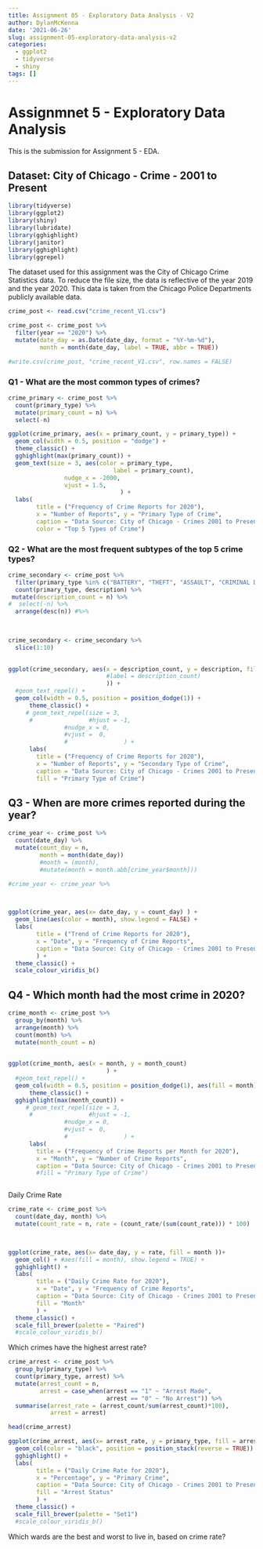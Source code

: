 ```yaml
---
title: Assignment 05 - Exploratory Data Analysis - V2
author: DylanMcKenna
date: '2021-06-26'
slug: assignment-05-exploratory-data-analysis-v2
categories:
  - ggplot2
  - tidyverse
  - shiny
tags: []
---
```


# Assignmnet 5 - Exploratory Data Analysis

This is the submission for Assignment 5 - EDA.

## Dataset: City of Chicago - Crime - 2001 to Present

```r
library(tidyverse)
library(ggplot2)
library(shiny)
library(lubridate)
library(gghighlight)
library(janitor)
library(gghighlight)
library(ggrepel)
```

The dataset used for this assignment was the City of Chicago Crime Statistics data. To reduce the file size, the data is reflective of the year 2019 and the year 2020.  This data is taken from the Chicago Police Departments publicly available data. 


```r
crime_post <- read.csv("crime_recent_V1.csv")

crime_post <- crime_post %>%
  filter(year == "2020") %>%
  mutate(date_day = as.Date(date_day, format = "%Y-%m-%d"),
         month = month(date_day, label = TRUE, abbr = TRUE))

#write.csv(crime_post, "crime_recent_V1.csv", row.names = FALSE)
```

### Q1 - What are the most common types of crimes?

```r
crime_primary <- crime_post %>%
  count(primary_type) %>%
  mutate(primary_count = n) %>%
  select(-n)

ggplot(crime_primary, aes(x = primary_count, y = primary_type)) +
  geom_col(width = 0.5, position = "dodge") +
  theme_classic() +
  gghighlight(max(primary_count)) +
  geom_text(size = 3, aes(color = primary_type, 
                              label = primary_count),
                nudge_x = -2000,
                vjust = 1.5,
                                ) +
  labs(
        title = ("Frequency of Crime Reports for 2020"),
        x = "Number of Reports", y = "Primary Type of Crime",
        caption = "Data Source: City of Chicago - Crimes 2001 to Present",
        color = "Top 5 Types of Crime") 
```


### Q2 - What are the most frequent subtypes of the top 5 crime types?

```r

crime_secondary <- crime_post %>%
  filter(primary_type %in% c("BATTERY", "THEFT", "ASSAULT", "CRIMINAL DAMAGE", "DECEPTIVE PRACTICE")) %>%
  count(primary_type, description) %>%
 mutate(description_count = n) %>%
#  select(-n) %>%
  arrange(desc(n)) #%>%
  

  
crime_secondary <- crime_secondary %>%
  slice(1:10)
  

ggplot(crime_secondary, aes(x = description_count, y = description, fill = primary_type, 
                            #label = description_count)
                            )) +
  #geom_text_repel() +
  geom_col(width = 0.5, position = position_dodge(1)) +
      theme_classic() +
     # geom_text_repel(size = 3,
      #                #hjust = -1,
                #nudge_x = 0,
                #vjust =  0,
                #                ) +
      labs(
        title = ("Frequency of Crime Reports for 2020"),
        x = "Number of Reports", y = "Secondary Type of Crime",
        caption = "Data Source: City of Chicago - Crimes 2001 to Present",
        fill = "Primary Type of Crime") 

```

## Q3 - When are more crimes reported during the year?

```r

crime_year <- crime_post %>%
  count(date_day) %>% 
  mutate(count_day = n,
         month = month(date_day))
         #month = (month), 
         #mutate(month = month.abb[crime_year$month])) 

#crime_year <- crime_year %>%
  


ggplot(crime_year, aes(x= date_day, y = count_day) ) +
  geom_line(aes(color = month), show.legend = FALSE) +
  labs(
        title = ("Trend of Crime Reports for 2020"),
        x = "Date", y = "Frequency of Crime Reports",
        caption = "Data Source: City of Chicago - Crimes 2001 to Present"
        ) +
  theme_classic() +
  scale_colour_viridis_b()


```

## Q4 - Which month had the most crime in 2020?

```r

crime_month <- crime_post %>%
  group_by(month) %>%
  arrange(month) %>%
  count(month) %>%
  mutate(month_count = n)
         

ggplot(crime_month, aes(x = month, y = month_count)
                            ) +
  #geom_text_repel() +
  geom_col(width = 0.5, position = position_dodge(1), aes(fill = month), show.legend = FALSE ) +
      theme_classic() +
  gghighlight(max(month_count)) +
     # geom_text_repel(size = 3,
      #                #hjust = -1,
                #nudge_x = 0,
                #vjust =  0,
                #                ) +
      labs(
        title = ("Frequency of Crime Reports per Month for 2020"),
        x = "Month", y = "Number of Crime Reports",
        caption = "Data Source: City of Chicago - Crimes 2001 to Present")
        #fill = "Primary Type of Crime") 



```


Daily Crime Rate

```r

crime_rate <- crime_post %>%
  count(date_day, month) %>% 
  mutate(count_rate = n, rate = (count_rate/(sum(count_rate))) * 100)
        


ggplot(crime_rate, aes(x= date_day, y = rate, fill = month ))+
  geom_col() + #aes(fill = month), show.legend = TRUE) +
  gghighlight() +
  labs(
        title = ("Daily Crime Rate for 2020"),
        x = "Date", y = "Frequency of Crime Reports",
        caption = "Data Source: City of Chicago - Crimes 2001 to Present",
        fill = "Month"
        ) +
  theme_classic() +
  scale_fill_brewer(palette = "Paired")
  #scale_colour_viridis_b()

```


Which crimes have the highest arrest rate?

```r

crime_arrest <- crime_post %>%
  group_by(primary_type) %>%
  count(primary_type, arrest) %>%
  mutate(arrest_count = n,
         arrest = case_when(arrest == "1" ~ "Arrest Made",
                            arrest == "0" ~ "No Arrest")) %>%
  summarise(arrest_rate = (arrest_count/sum(arrest_count)*100),
            arrest = arrest)

head(crime_arrest)

ggplot(crime_arrest, aes(x= arrest_rate, y = primary_type, fill = arrest ))+
  geom_col(color = "black", position = position_stack(reverse = TRUE)) +
  gghighlight() +
  labs(
        title = ("Daily Crime Rate for 2020"),
        x = "Percentage", y = "Primary Crime",
        caption = "Data Source: City of Chicago - Crimes 2001 to Present",
        fill = "Arrest Status"
        ) +
  theme_classic() + 
  scale_fill_brewer(palette = "Set1")
  #scale_colour_viridis_b()

```




Which wards are the best and worst to live in, based on crime rate?

```r


```

